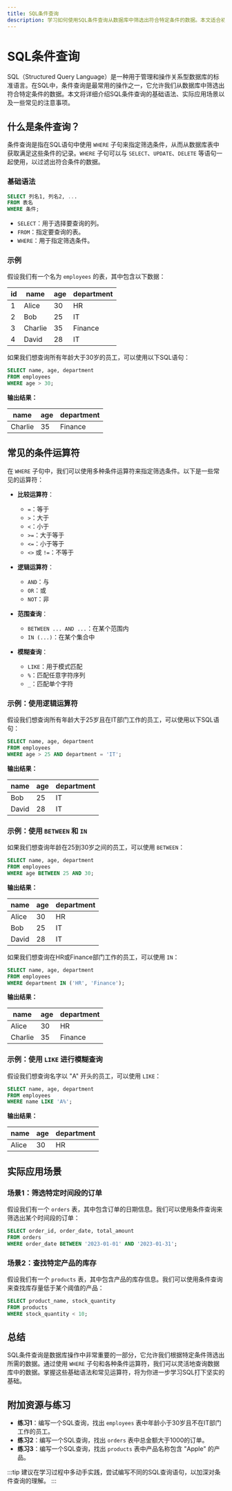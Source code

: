 ```yaml
---
title: SQL条件查询
description: 学习如何使用SQL条件查询从数据库中筛选出符合特定条件的数据。本文适合初学者，包含基础语法、实际案例和练习。
---
```


# SQL条件查询

SQL（Structured Query Language）是一种用于管理和操作关系型数据库的标准语言。在SQL中，条件查询是最常用的操作之一，它允许我们从数据库中筛选出符合特定条件的数据。本文将详细介绍SQL条件查询的基础语法、实际应用场景以及一些常见的注意事项。

## 什么是条件查询？

条件查询是指在SQL语句中使用 `WHERE` 子句来指定筛选条件，从而从数据库表中获取满足这些条件的记录。`WHERE` 子句可以与 `SELECT`、`UPDATE`、`DELETE` 等语句一起使用，以过滤出符合条件的数据。

### 基础语法

```sql
SELECT 列名1, 列名2, ...
FROM 表名
WHERE 条件;
```

- `SELECT`：用于选择要查询的列。
- `FROM`：指定要查询的表。
- `WHERE`：用于指定筛选条件。

### 示例

假设我们有一个名为 `employees` 的表，其中包含以下数据：

| id  | name   | age | department |
|-----|--------|-----|------------|
| 1   | Alice  | 30  | HR         |
| 2   | Bob    | 25  | IT         |
| 3   | Charlie| 35  | Finance    |
| 4   | David  | 28  | IT         |

如果我们想查询所有年龄大于30岁的员工，可以使用以下SQL语句：

```sql
SELECT name, age, department
FROM employees
WHERE age > 30;
```

**输出结果：**

| name   | age | department |
|--------|-----|------------|
| Charlie| 35  | Finance    |

## 常见的条件运算符

在 `WHERE` 子句中，我们可以使用多种条件运算符来指定筛选条件。以下是一些常见的运算符：

- **比较运算符**：
  - `=`：等于
  - `>`：大于
  - `<`：小于
  - `>=`：大于等于
  - `<=`：小于等于
  - `<>` 或 `!=`：不等于

- **逻辑运算符**：
  - `AND`：与
  - `OR`：或
  - `NOT`：非

- **范围查询**：
  - `BETWEEN ... AND ...`：在某个范围内
  - `IN (...)`：在某个集合中

- **模糊查询**：
  - `LIKE`：用于模式匹配
  - `%`：匹配任意字符序列
  - `_`：匹配单个字符

### 示例：使用逻辑运算符

假设我们想查询所有年龄大于25岁且在IT部门工作的员工，可以使用以下SQL语句：

```sql
SELECT name, age, department
FROM employees
WHERE age > 25 AND department = 'IT';
```

**输出结果：**

| name | age | department |
|------|-----|------------|
| Bob  | 25  | IT         |
| David| 28  | IT         |

### 示例：使用 `BETWEEN` 和 `IN`

如果我们想查询年龄在25到30岁之间的员工，可以使用 `BETWEEN`：

```sql
SELECT name, age, department
FROM employees
WHERE age BETWEEN 25 AND 30;
```

**输出结果：**

| name | age | department |
|------|-----|------------|
| Alice| 30  | HR         |
| Bob  | 25  | IT         |
| David| 28  | IT         |

如果我们想查询在HR或Finance部门工作的员工，可以使用 `IN`：

```sql
SELECT name, age, department
FROM employees
WHERE department IN ('HR', 'Finance');
```

**输出结果：**

| name   | age | department |
|--------|-----|------------|
| Alice  | 30  | HR         |
| Charlie| 35  | Finance    |

### 示例：使用 `LIKE` 进行模糊查询

假设我们想查询名字以 "A" 开头的员工，可以使用 `LIKE`：

```sql
SELECT name, age, department
FROM employees
WHERE name LIKE 'A%';
```

**输出结果：**

| name  | age | department |
|-------|-----|------------|
| Alice | 30  | HR         |

## 实际应用场景

### 场景1：筛选特定时间段的订单

假设我们有一个 `orders` 表，其中包含订单的日期信息。我们可以使用条件查询来筛选出某个时间段的订单：

```sql
SELECT order_id, order_date, total_amount
FROM orders
WHERE order_date BETWEEN '2023-01-01' AND '2023-01-31';
```

### 场景2：查找特定产品的库存

假设我们有一个 `products` 表，其中包含产品的库存信息。我们可以使用条件查询来查找库存量低于某个阈值的产品：

```sql
SELECT product_name, stock_quantity
FROM products
WHERE stock_quantity < 10;
```

## 总结

SQL条件查询是数据库操作中非常重要的一部分，它允许我们根据特定条件筛选出所需的数据。通过使用 `WHERE` 子句和各种条件运算符，我们可以灵活地查询数据库中的数据。掌握这些基础语法和常见运算符，将为你进一步学习SQL打下坚实的基础。

## 附加资源与练习

- **练习1**：编写一个SQL查询，找出 `employees` 表中年龄小于30岁且不在IT部门工作的员工。
- **练习2**：编写一个SQL查询，找出 `orders` 表中总金额大于1000的订单。
- **练习3**：编写一个SQL查询，找出 `products` 表中产品名称包含 "Apple" 的产品。

:::tip
建议在学习过程中多动手实践，尝试编写不同的SQL查询语句，以加深对条件查询的理解。
:::